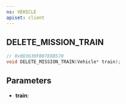 ```yaml
---
ns: VEHICLE
apiset: client
---
```

## DELETE_MISSION_TRAIN

```c
// 0x0D3630FB07E8B570
void DELETE_MISSION_TRAIN(Vehicle* train);
```


## Parameters
* **train**: